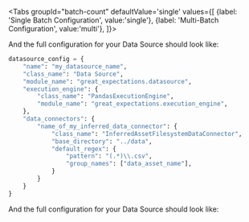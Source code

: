 

<Tabs
  groupId="batch-count"
  defaultValue='single'
  values={[
  {label: 'Single Batch Configuration', value:'single'},
  {label: 'Multi-Batch Configuration', value:'multi'},
  ]}>

  <TabItem value="single">

<ConfigForAssetsInferredSingle />

And the full configuration for your Data Source should look like:

```python title="Python" name="version-0.18 docs/docusaurus/docs/snippets/how_to_configure_a_pandas_datasource.py pandas_inferred_datasource_single_batch_full_snippet"
datasource_config = {
    "name": "my_datasource_name",
    "class_name": "Data Source",
    "module_name": "great_expectations.datasource",
    "execution_engine": {
        "class_name": "PandasExecutionEngine",
        "module_name": "great_expectations.execution_engine",
    },
    "data_connectors": {
        "name_of_my_inferred_data_connector": {
            "class_name": "InferredAssetFilesystemDataConnector",
            "base_directory": "../data",
            "default_regex": {
                "pattern": "(.*)\\.csv",
                "group_names": ["data_asset_name"],
            }
        }
    }
}
```

  </TabItem>
  <TabItem value="multi">

<ConfigForAssetsInferredMulti />

And the full configuration for your Data Source should look like:

```python title="Python" name="version-0.18 docs/docusaurus/docs/snippets/how_to_configure_a_pandas_datasource.py pandas_inferred_datasource_multi_batch_full_snippet"
```

  </TabItem>
  </Tabs>